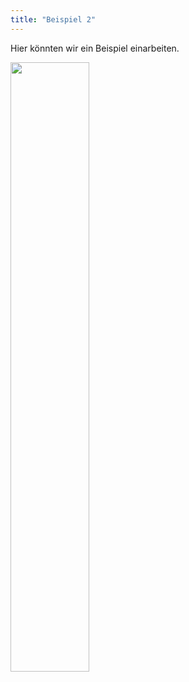 ```yaml
---
title: "Beispiel 2"
---
```


Hier könnten wir ein Beispiel einarbeiten.

<img src="Industrie.jpg" style="width:50%">

